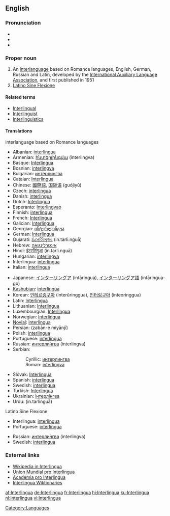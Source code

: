 {{see|interlingua}}

==English==
{{wikipedia}}
{{interwiktionary|code=ia}}
===Pronunciation===
*{{AHD|ĭn'tə(r)lĭng"wə}} 
*{{IPA|/ˈɪntə(r)ˌlɪŋgwə/}} 
*{{SAMPA|/"Int@(r)%lINgw@/}}

===Proper noun===
{{en-proper noun}}

# An [[interlanguage]] based on Romance languages, English, German, Russian and Latin, developed by the [[International Auxiliary Language Association]], and first published in 1951
# [[Latino Sine Flexione]]

====Related terms====

* [[Interlingual]]
* [[Interlinguist]]
* [[Interlinguistics]]

====Translations====
;interlanguage based on Romance languages
{{top}}
*Albanian: [[interlingua]]
*Armenian: [[ինտերլինգվա]] (interlingva)
*Basque: [[Interlingua#Basque|Interlingua]] 
*Bosnian: [[interlingva]] {{m}}
*Bulgarian: [[интерлингва#Bulgarian|интерлингва]]
*Catalan: [[Interlingua#Catalan|Interlingua]] {{f}}
*Chinese: [[國際語]], [[国际语]] (guójìyǔ)
*Czech: [[interlingua]]
*Danish: [[interlingua]]
*Dutch: [[Interlingua#Dutch|Interlingua]]
*Esperanto: [[Interlingvao]]
*Finnish: [[interlingua]]
*French: [[Interlingua#French|Interlingua]]
*Galician: [[Interlingua#Gallician|Interlingua]]
*Georgian: [[ინტერლინგუა]]
*German: [[Interlingua#German|Interlingua]]
*Gujarati: [[ઇંટરલિંગુઆ]] (in.tarli.nguā)
*Hebrew: [[אינטרלינגואה]]
*Hindi: [[इंटरलिंगुआ]] (in.tarli.nguā)
*Hungarian: [[interlingva]]
*Interlingua: [[interlingua]]
*Italian: [[interlingua]]
{{mid}}
*Japanese: [[インターリングア]] (intāringua), [[インターリングア語]] (intāringua-go)
*[[Kashubian]]: [[interlingua]]
*Korean: [[인테르링구아]] (interŭringgua), [[인터링구아]] (inteoringgua)
*Latin: [[Interlingua#Latin|Interlingua]]
*Lithuanian: [[Interlingua#Lithuanian|Interlingua]]
*Luxembourgian: [[Interlingua#Luxembourgian|Interlingua]]
*Norwegian: [[Interlingua#Norwegian|Interlingua]]
*[[Novial]]: [[interlingua]]
*Persian: {{FAchar|[[زبان میانجی]]}} (zabān-e miyānjī)
*Polish: [[interlingua]] {{f}}
*Portuguese: [[interlíngua]] {{f}}
*Russian: [[интерлингва|интерли́нгва]] {{f}} (interlingva)
*Serbian:
*:Cyrillic: [[интерлингва]] {{m}}
*:Roman: [[interlingva]] {{m}}
*Slovak: [[Interlingua#Slovak|Interlingua]]
*Spanish: [[interlingua]]
*Swedish: [[interlingua]]
*Turkish: [[Interlingua#Turkish|Interlingua]]
*Ukrainian: [[інтерлінгва]]
*Urdu: {{URchar|[[انٹرلنگوا]]}} (in.tarlinguā)
{{bottom}}

;Latino Sine Flexione
{{top}} 
*Interlingua: [[interlingua]]
*Portuguese: [[interlíngua]] {{f}}
{{mid}}
*Russian: [[интерлингва|интерли́нгва]] {{f}} (interlingva)
*Swedish: [[interlingua]]
{{bottom}}

===External links===
* [http://ia.wikipedia.org Wikipedia in Interlingua]
* [http://www.interlingua.com Union Mundial pro Interlingua]
* [http://www.yahoogroups.com/group/academiaprointerlingua/ Academia pro Interlingua]
* [http://ia.wiktionary.org/wiki/Frontispicio Interlingua Wiktionaries]

[[Category:Languages]]

[[af:Interlingua]]
[[de:Interlingua]]
[[fr:Interlingua]]
[[hi:Interlingua]]
[[ku:Interlingua]]
[[nl:Interlingua]]
[[vi:Interlingua]]